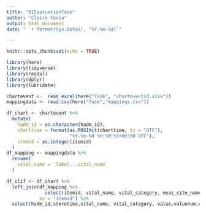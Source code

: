```yaml
---
title: "01EvaluationTask"
author: "Claire Youna"
output: html_document
date: " `r format(Sys.Data(), '%Y-%m-%d)`"

---
```


```r
knitr::opts_chunk$set(echo = TRUE)
```

```r
library(here)
library(tidyverse)
library(readxl)
library(dplyr)
library(lubridate)
```

```r
chartevent <-  read_excel(here("Task", "chartevents3.xlsx"))
mappingdata <- read.csv(here("Task","mappings.csv"))
```

```r
df_chart <- chartevent %>% 
  mutate(
    hadm_id = as.character(hadm_id),
    charttime = format(as.POSIXct(charttime, tz = "UTC"),
                       "%Y-%m-%d %H:%M:%S+00:00 UTC"),
    itemid = as.integer(itemid)
  )
df_mapping <- mappingdata %>% 
  rename(
    vital_name = `label...vital_name`  
  )
```

```r
df_clif <- df_chart %>% 
  left_join(df_mapping %>% 
              select(itemid, vital_name, vital_category, meas_site_name),
            by = "itemid") %>% 
  select(hadm_id,storetime,vital_name, vital_category, value,valuenum,valueuom ,meas_site_name)
```




